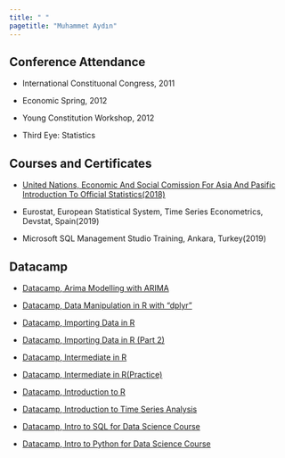 ```yaml
---
title: " "
pagetitle: "Muhammet Aydın"
---
```


<link rel="stylesheet" href="styles.css" type="text/css">
<link rel="stylesheet" href="academicicons/css/academicons.min.css"/>




## Conference Attendance

- International Constituonal Congress, 2011

- Economic Spring, 2012

- Young Constitution Workshop, 2012

- Third Eye: Statistics

## Courses and Certificates

- [United Nations, Economic And Social Comission For Asia And Pasific Introduction To Official Statistics(2018)](files/Annex2.pdf)

- Eurostat, European Statistical System, Time Series Econometrics, Devstat, Spain(2019)

- Microsoft SQL Management Studio Training, Ankara, Turkey(2019)

## Datacamp

- [Datacamp, Arima Modelling with ARIMA](files/Annex3.pdf)

- [Datacamp, Data Manipulation in R with “dplyr”](files/Annex4.pdf)

- [Datacamp, Importing Data in R](files/Annex5.pdf)

- [Datacamp, Importing Data in R (Part 2)](files/Annex6.pdf)

- [Datacamp, Intermediate in R](files/Annex7.pdf)

- [Datacamp, Intermediate in R(Practice)](files/Annex8.pdf)

- [Datacamp, Introduction to R](files/Annex9.pdf)

- [Datacamp, Introduction to Time Series Analysis](files/Annex10.pdf)

- [Datacamp, Intro to SQL for Data Science Course](files/Annex11.pdf)

- [Datacamp, Intro to Python for Data Science Course](files/Annex12.pdf)